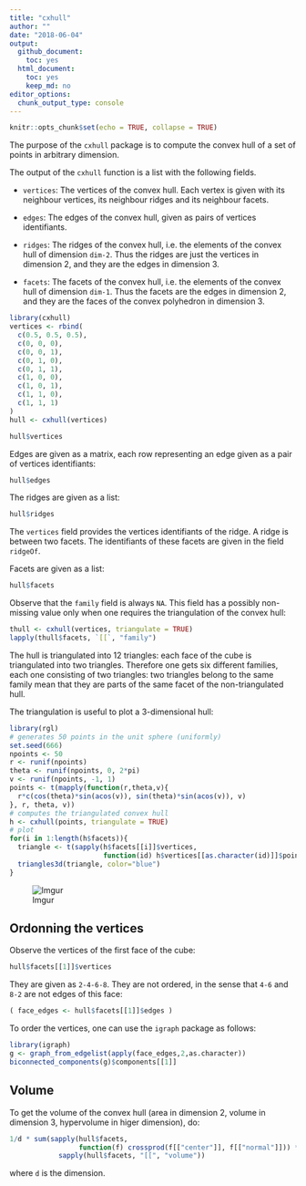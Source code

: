 ```yaml
---
title: "cxhull"
author: ""
date: "2018-06-04"
output:
  github_document:
    toc: yes
  html_document:
    toc: yes
    keep_md: no
editor_options:
  chunk_output_type: console
---
```


```r
knitr::opts_chunk$set(echo = TRUE, collapse = TRUE)
```

The purpose of the `cxhull` package is to compute the convex hull of a set of
points in arbitrary dimension.

The output of the `cxhull` function is a list with the following fields.

- `vertices`: The vertices of the convex hull. Each vertex is given with its
neighbour vertices, its neighbour ridges and its neighbour facets.

- `edges`: The edges of the convex hull, given as pairs of vertices
identifiants.

- `ridges`: The ridges of the convex hull, i.e. the elements of the convex hull
of dimension `dim-2`. Thus the ridges are just the vertices in dimension 2, and
they are the edges in dimension 3.

- `facets`: The facets of the convex hull, i.e. the elements of the convex hull
of dimension `dim-1`. Thus the facets are the edges in dimension 2, and they
are the faces of the convex polyhedron in dimension 3.

```r
library(cxhull)
vertices <- rbind(
  c(0.5, 0.5, 0.5),
  c(0, 0, 0),
  c(0, 0, 1),
  c(0, 1, 0),
  c(0, 1, 1),
  c(1, 0, 0),
  c(1, 0, 1),
  c(1, 1, 0),
  c(1, 1, 1)
)
hull <- cxhull(vertices)
```

```r
hull$vertices
```

Edges are given as a matrix, each row representing an edge given as a pair of
vertices identifiants:

```r
hull$edges
```

The ridges are given as a list:

```r
hull$ridges
```

The `vertices` field provides the vertices identifiants of the ridge.
A ridge is between two facets. The identifiants of these facets are given in
the field `ridgeOf`.

Facets are given as a list:

```r
hull$facets
```

Observe that the `family` field is always `NA`.
This field has a possibly non-missing value only when one requires the
triangulation of the convex hull:

```r
thull <- cxhull(vertices, triangulate = TRUE)
lapply(thull$facets, `[[`, "family")
```

The hull is triangulated into 12 triangles: each face of the cube is
triangulated into two triangles.
Therefore one gets six different families, each one consisting of two
triangles: two triangles belong to the same family mean that they are parts of
the same facet of the non-triangulated hull.

The triangulation is useful to plot a 3-dimensional hull:

```r
library(rgl)
# generates 50 points in the unit sphere (uniformly)
set.seed(666)
npoints <- 50
r <- runif(npoints)
theta <- runif(npoints, 0, 2*pi)
v <- runif(npoints, -1, 1)
points <- t(mapply(function(r,theta,v){
  r*c(cos(theta)*sin(acos(v)), sin(theta)*sin(acos(v)), v)
}, r, theta, v))
# computes the triangulated convex hull
h <- cxhull(points, triangulate = TRUE)
# plot
for(i in 1:length(h$facets)){
  triangle <- t(sapply(h$facets[[i]]$vertices,
                       function(id) h$vertices[[as.character(id)]]$point))
  triangles3d(triangle, color="blue")
}
```

![Imgur](https://i.imgur.com/9Awcfg7.png)


## Ordonning the vertices

Observe the vertices of the first face of the cube:

```r
hull$facets[[1]]$vertices
```

They are given as `2-4-6-8`.
They are not ordered, in the sense that `4-6` and `8-2` are not edges of this
face:

```r
( face_edges <- hull$facets[[1]]$edges )
```

To order the vertices, one can use the `igraph` package as follows:

```r
library(igraph)
g <- graph_from_edgelist(apply(face_edges,2,as.character))
biconnected_components(g)$components[[1]]
```


## Volume 

To get the volume of the convex hull (area in dimension 2, volume in dimension 3, hypervolume in higer dimension), do:

```r
1/d * sum(sapply(hull$facets, 
                 function(f) crossprod(f[["center"]], f[["normal"]])) * 
            sapply(hull$facets, "[[", "volume"))
```
where `d` is the dimension.
